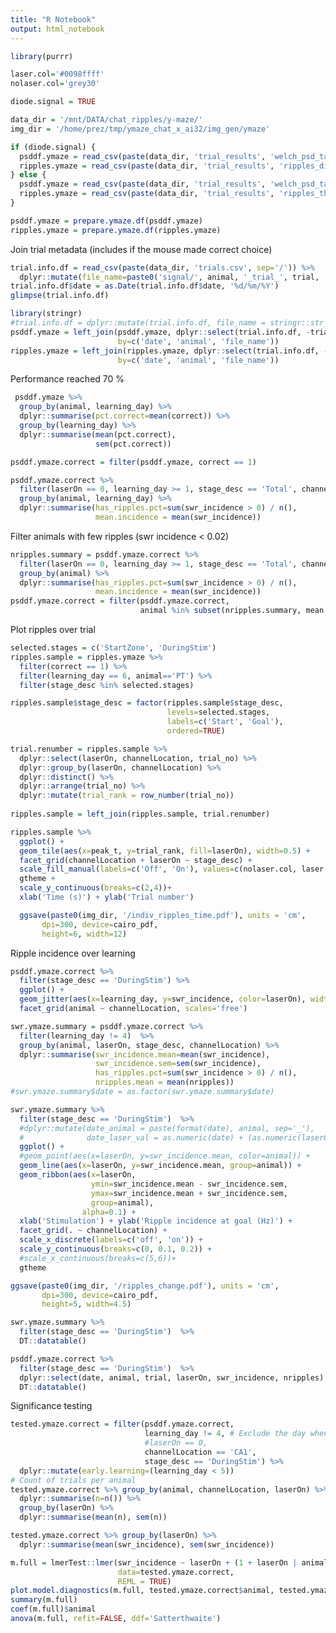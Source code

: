 ```yaml
---
title: "R Notebook"
output: html_notebook
---
```

```r
library(purrr)

laser.col='#0098ffff'
nolaser.col='grey30'
```


```r
diode.signal = TRUE

data_dir = '/mnt/DATA/chat_ripples/y-maze/'
img_dir = '/home/prez/tmp/ymaze_chat_x_ai32/img_gen/ymaze'

if (diode.signal) {
  psddf.ymaze = read_csv(paste(data_dir, 'trial_results', 'welch_psd_table_diode_th6.csv', sep='/'))
  ripples.ymaze = read_csv(paste(data_dir, 'trial_results', 'ripples_diode_th6.csv', sep='/'))
} else {
  psddf.ymaze = read_csv(paste(data_dir, 'trial_results', 'welch_psd_table_th6.csv', sep='/'))
  ripples.ymaze = read_csv(paste(data_dir, 'trial_results', 'ripples_th6.csv', sep='/'))
}

psddf.ymaze = prepare.ymaze.df(psddf.ymaze)
ripples.ymaze = prepare.ymaze.df(ripples.ymaze)


```


Join trial metadata (includes if the mouse made correct choice)
```r
trial.info.df = read_csv(paste(data_dir, 'trials.csv', sep='/')) %>%
  dplyr::mutate(file_name=paste0('signal/', animal, '_trial_', trial, '_g0'))
trial.info.df$date = as.Date(trial.info.df$date, '%d/%m/%Y')
glimpse(trial.info.df)
```

```r
library(stringr)
#trial.info.df = dplyr::mutate(trial.info.df, file_name = stringr::str_replace(file_name, '_trial_', '_after_'))
psddf.ymaze = left_join(psddf.ymaze, dplyr::select(trial.info.df, -trial, -state, -laserOn), 
                        by=c('date', 'animal', 'file_name'))
ripples.ymaze = left_join(ripples.ymaze, dplyr::select(trial.info.df, -trial, -state, -laserOn), 
                        by=c('date', 'animal', 'file_name'))
```

Performance reached 70 % 
```r
 psddf.ymaze %>%
  group_by(animal, learning_day) %>%
  dplyr::summarise(pct.correct=mean(correct)) %>% 
  group_by(learning_day) %>%
  dplyr::summarise(mean(pct.correct),
                   sem(pct.correct))
```

```r
psddf.ymaze.correct = filter(psddf.ymaze, correct == 1)
```

```r
psddf.ymaze.correct %>%
  filter(laserOn == 0, learning_day >= 1, stage_desc == 'Total', channelLocation == 'CA1') %>%
  group_by(animal, learning_day) %>%
  dplyr::summarise(has_ripples.pct=sum(swr_incidence > 0) / n(),
                   mean.incidence = mean(swr_incidence)) 
```


Filter animals with few ripples (swr incidence < 0.02)
```r
nripples.summary = psddf.ymaze.correct %>%
  filter(laserOn == 0, learning_day >= 1, stage_desc == 'Total', channelLocation == 'CA1') %>%
  group_by(animal) %>%
  dplyr::summarise(has_ripples.pct=sum(swr_incidence > 0) / n(),
                   mean.incidence = mean(swr_incidence)) 
psddf.ymaze.correct = filter(psddf.ymaze.correct, 
                             animal %in% subset(nripples.summary, mean.incidence >= 0.03)$animal)
```

Plot ripples over trial
```r
selected.stages = c('StartZone', 'DuringStim')
ripples.sample = ripples.ymaze %>% 
  filter(correct == 1) %>% 
  filter(learning_day == 6, animal=='PT') %>%
  filter(stage_desc %in% selected.stages)

ripples.sample$stage_desc = factor(ripples.sample$stage_desc, 
                                   levels=selected.stages, 
                                   labels=c('Start', 'Goal'),
                                   ordered=TRUE)

trial.renumber = ripples.sample %>% 
  dplyr::select(laserOn, channelLocation, trial_no) %>% 
  dplyr::group_by(laserOn, channelLocation) %>%
  dplyr::distinct() %>%
  dplyr::arrange(trial_no) %>%
  dplyr::mutate(trial_rank = row_number(trial_no))
  
ripples.sample = left_join(ripples.sample, trial.renumber)

ripples.sample %>%
  ggplot() +
  geom_tile(aes(x=peak_t, y=trial_rank, fill=laserOn), width=0.5) +
  facet_grid(channelLocation + laserOn ~ stage_desc) +
  scale_fill_manual(labels=c('Off', 'On'), values=c(nolaser.col, laser.col)) +
  gtheme +
  scale_y_continuous(breaks=c(2,4))+
  xlab('Time (s)') + ylab('Trial number')

  ggsave(paste0(img_dir, '/indiv_ripples_time.pdf'), units = 'cm',
       dpi=300, device=cairo_pdf,
       height=6, width=12)
```

Ripple incidence over learning
```r
psddf.ymaze.correct %>%
  filter(stage_desc == 'DuringStim') %>%
  ggplot() +
  geom_jitter(aes(x=learning_day, y=swr_incidence, color=laserOn), width=0.2) +
  facet_grid(animal ~ channelLocation, scales='free')
```


```r
swr.ymaze.summary = psddf.ymaze.correct %>%
  filter(learning_day != 4)  %>%
  group_by(animal, laserOn, stage_desc, channelLocation) %>% 
  dplyr::summarise(swr_incidence.mean=mean(swr_incidence),
                   swr_incidence.sem=sem(swr_incidence),
                   has_ripples.pct=sum(swr_incidence > 0) / n(),
                   nripples.mean = mean(nripples)) 
#swr.ymaze.summary$date = as.factor(swr.ymaze.summary$date)
```

```r
swr.ymaze.summary %>%
  filter(stage_desc == 'DuringStim')  %>%
  #dplyr::mutate(date_animal = paste(format(date), animal, sep='_'),
  #              date_laser_val = as.numeric(date) + (as.numeric(laserOn) - 1) * 0.5 - 0.25) %>% 
  ggplot() +
  #geom_point(aes(x=laserOn, y=swr_incidence.mean, color=animal)) +
  geom_line(aes(x=laserOn, y=swr_incidence.mean, group=animal)) +
  geom_ribbon(aes(x=laserOn, 
                  ymin=swr_incidence.mean - swr_incidence.sem, 
                  ymax=swr_incidence.mean + swr_incidence.sem,
                  group=animal), 
                alpha=0.1) +
  xlab('Stimulation') + ylab('Ripple incidence at goal (Hz)') +
  facet_grid(. ~ channelLocation) +
  scale_x_discrete(labels=c('off', 'on')) +
  scale_y_continuous(breaks=c(0, 0.1, 0.2)) +
  #scale_x_continuous(breaks=c(5,6))+
  gtheme

ggsave(paste0(img_dir, '/ripples_change.pdf'), units = 'cm',
       dpi=300, device=cairo_pdf,
       height=5, width=4.5)
```

```r
swr.ymaze.summary %>% 
  filter(stage_desc == 'DuringStim')  %>%
  DT::datatable()

psddf.ymaze.correct %>%
  filter(stage_desc == 'DuringStim')  %>%
  dplyr::select(date, animal, trial, laserOn, swr_incidence, nripples) %>%
  DT::datatable()
```
Significance testing
```r
tested.ymaze.correct = filter(psddf.ymaze.correct, 
                              learning_day != 4, # Exclude the day when laser was turned off.
                              #laserOn == 0,
                              channelLocation == 'CA1',
                              stage_desc == 'DuringStim') %>%
  dplyr::mutate(early.learning=(learning_day < 5))
# Count of trials per animal
tested.ymaze.correct %>% group_by(animal, channelLocation, laserOn) %>%
  dplyr::summarise(n=n()) %>%
  group_by(laserOn) %>% 
  dplyr::summarise(mean(n), sem(n))

tested.ymaze.correct %>% group_by(laserOn) %>%
  dplyr::summarise(mean(swr_incidence), sem(swr_incidence))

m.full = lmerTest::lmer(swr_incidence ~ laserOn + (1 + laserOn | animal), 
                        data=tested.ymaze.correct, 
                        REML = TRUE) 
plot.model.diagnostics(m.full, tested.ymaze.correct$animal, tested.ymaze.correct$early.learning) 
summary(m.full)
coef(m.full)$animal
anova(m.full, refit=FALSE, ddf='Satterthwaite')
```


